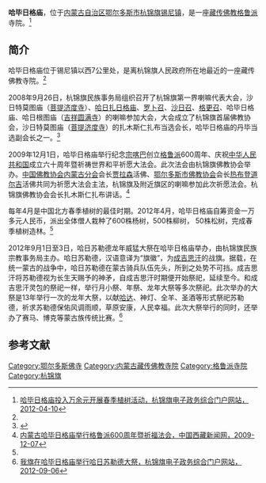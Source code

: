 {{Infobox Tibetan Buddhist monastery
|name =哈毕日格庙
|image = 
|image size = 250px
|alt = 
|caption = 
|t=
|w=
|to = 
|ipa={{IPA|}}
|z=
|thdl=
|e=
|tc=哈畢日格廟
|s=哈毕日格庙
|p=
|m=
|k=
|pushpin_map = 
|latd =  | latm =  | lats =  | latNS = 
|longd=  | longm= | longs =| longEW = 
|iso_region = 
|map_caption = 
|mapsize = 
|location_country = 中国
|location = {{CHN}}[[内蒙古自治区|内蒙古自治区]][[鄂尔多斯市|鄂尔多斯市]][[杭锦旗|杭锦旗]]
|coordinates_display =
|founded_by = 
|date_founded =
|date_renovated =
|sect = [[格鲁派|格鲁派]]
|mather =
|children =
|dedicated_to = 
|tulku =
|head_lama = 
|head_mgh =
|no._of_monks = 
|architecture = 
|festivals =
|footnotes = 
}}

'''哈毕日格庙'''，位于[[内蒙古自治区|内蒙古自治区]][[鄂尔多斯市|鄂尔多斯市]][[杭锦旗|杭锦旗]][[锡尼镇|锡尼镇]]，是一座[[藏传佛教|藏传佛教]][[格鲁派|格鲁派]]寺院。<ref name=zhmh>[http://www.hjq.gov.cn/qq_hjzc_0002/qq_hjzc_0989/201204/t20120410_606662.html 哈毕日格庙投入万余元开展春季植树活动，杭锦旗电子政务综合门户网站，2012-04-10]{{dead link|date=2017年12月 |bot=InternetArchiveBot |fix-attempted=yes }}</ref>

==简介==
哈毕日格庙位于锡尼镇以西7公里处，是离杭锦旗人民政府所在地最近的一座藏传佛教寺院。<ref name=zhmh/>

2008年9月26日，杭锦旗民族事务局组织召开了杭锦旗第一界喇嘛代表大会，沙日特莫图庙（[[菩提济度寺|菩提济度寺]]）、[[哈日扎日格庙|哈日扎日格庙]]、[[罗卜召|罗卜召]]、[[沙日召|沙日召]]、[[格更召|格更召]]、哈毕日格庙、哈日根图庙（[[吉祥圆满寺|吉祥圆满寺]]）的喇嘛参加大会，大会成立了杭锦旗首届佛教协会，沙日特莫图庙（[[菩提济度寺|菩提济度寺]]）的扎木斯仁扎布当选会长，哈毕日格庙的丹毕当选副会长之一。<ref>{{Cite web |url=http://www.hjq.gov.cn/hjqxxgkml/hjqxxgkmu_44357/qq_hjzc_1437/qq_hjzc_0386/201208/t20120817_668740.html |title=关于成立杭锦旗佛教协会的通知（2008年12月18日），杭锦之窗，2012-08-17 |access-date=2013年7月17日 |archive-url=https://archive.is/20130717063538/http://www.hjq.gov.cn/hjqxxgkml/hjqxxgkmu_44357/qq_hjzc_1437/qq_hjzc_0386/201208/t20120817_668740.html |archive-date=2013年7月17日 |dead-url=yes }}</ref>

2009年12月1日，哈毕日格庙举行纪念[[宗喀巴|宗喀巴]]创立[[格鲁派|格鲁派]]600周年、庆祝[[中华人民共和国|中华人民共和国]]成立六十周年暨祈祷世界和平祈愿大法会。此次法会由杭锦旗佛教协会举办。[[中国佛教协会内蒙古分会|中国佛教协会内蒙古分会]]会长[[贾拉森|贾拉森]]活佛、[[鄂尔多斯市佛教协会|鄂尔多斯市佛教协会]]会长[[热布登道尔吉|热布登道尔吉]]活佛共同为祈愿大法会主法，杭锦旗及附近旗区的喇嘛参加此次祈愿法会。杭锦旗佛教协会会长扎木斯仁扎布讲话。<ref>[http://www.chinatibetnews.com/zongjiao/2009-12/07/content_357544.htm 内蒙古哈毕日格庙举行格鲁派600周年暨祈福法会，中国西藏新闻网，2009-12-07]{{dead link|date=2017年12月 |bot=InternetArchiveBot |fix-attempted=yes }}</ref>

每年4月是中国北方春季植树的最佳时期。2012年4月，哈毕日格庙自筹资金一万多元人民币，派出全体僧人栽种了600株杨树，500株柳树， 50株松树，完成春季植树造林。<ref name=zhmh/>

2012年9月1日至3日，哈日苏勒德龙年威猛大祭在哈毕日格庙举办，由杭锦旗民族宗教事务局主办。哈日苏勒德，汉语意译为“旗徽”，为[[成吉思汗|成吉思汗]]的战旗。据载，在统一蒙古的战争中，哈日苏勒德在蒙古骑兵队伍先头，所到之处势不可挡。成吉思汗将苏勒德视为长生天赐予的神矛，自成吉思汗时期便开始祭祀，延续至今。和成吉思汗灵包的祭祀一样，举行月小祭、年祭、龙年大祭等多次祭祀。此次举办的大祭是13年举行一次的龙年大祭，以献[[哈达|哈达]]、神灯、全羊、圣酒等形式祭祀苏勒德，祈求苏勒德保佑风调雨顺，草原安康，人民幸福。此次大祭举行的同时，还举办了赛马、博克等蒙古族传统比赛。<ref>[http://www.hjq.gov.cn/qq_hjzc_0002/zxdt/zxdttpxw/201209/t20120906_676911.html 我旗在哈毕日格庙举行哈日苏勒德大祭，杭锦旗电子政务综合门户网站，2012-09-06]{{dead link|date=2017年12月 |bot=InternetArchiveBot |fix-attempted=yes }}</ref>

==参考文献==
{{reflist}}

[[Category:鄂尔多斯佛寺|Category:鄂尔多斯佛寺]]
[[Category:内蒙古藏传佛教寺院|Category:内蒙古藏传佛教寺院]]
[[Category:格鲁派寺院|Category:格鲁派寺院]]
[[Category:杭锦旗|Category:杭锦旗]]